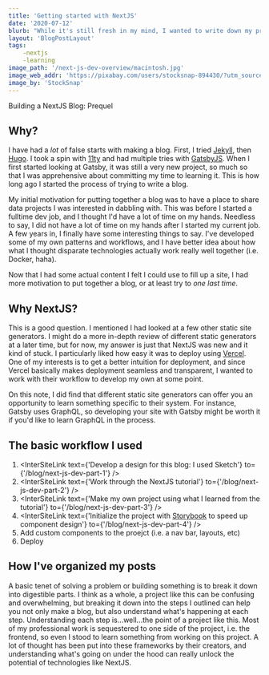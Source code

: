 ```yaml
---
title: 'Getting started with NextJS'
date: '2020-07-12'
blurb: "While it's still fresh in my mind, I wanted to write down my process for putting this blog togther. The 'easy' parts ended up taking much longer than what I though would be the harder parts." 
layout: 'BlogPostLayout'
tags:
    -nextjs
    -learning
image_path: '/next-js-dev-overview/macintosh.jpg'
image_web_addr: 'https://pixabay.com/users/stocksnap-894430/?utm_source=link-attribution&utm_medium=referral&utm_campaign=image&utm_content=2619617' 
image_by: 'StockSnap'
---
```

<div style={{color: 'blue'}}>Building a NextJS Blog: Prequel </div>

## Why?
I have had a _lot_ of false starts with making a blog. First, I tried [Jekyll](https://jekyllrb.com/), then 
[Hugo](https://gohugo.io/). I took a spin with [11ty](https://www.11ty.dev/)
and had multiple tries with [GatsbyJS](https://www.gatsbyjs.org/). When I first started looking at Gatsby, it was still a very new project,
so much so that I was apprehensive about committing my time to learning it. This is how long ago I started the process
of trying to write a blog.

My initial motivation for putting together a blog was to have a place to share data projects I was interested in 
dabbling with. This was before I started a fulltime dev job, and I thought I'd have a lot of time on my hands.
Needless to say, I did not have a lot of time on my hands after I started my current job. A few years in, I finally
have some interesting things to say. I've developed some of my own patterns and workflows, and I have better idea
about how what I thought disparate technologies actually work really well together (i.e. Docker, haha).

Now that I had some actual content I felt I could use to fill up a site, I had more motivation to put together a blog,
or at least try to _one last time_.

## Why NextJS?
This is a good question. I mentioned I had looked at a few other static site generators. I might do a more
in-depth review of different static generators at a later time, but for now, my answer is just that NextJS was new
and it kind of stuck. I particularly liked how easy it was to deploy using [Vercel](https://vercel.com/). One of my
interests is to get a better intuition for deployment, and since Vercel basically makes deployment seamless and transparent,
I wanted to work with their workflow to develop my own at some point.

On this note, I did find that different static site generators can offer you an opportunity to learn something
specific to their system. For instance, Gatsby uses GraphQL, so developing your site with Gatsby might be worth it
if you'd like to learn GraphQL in the process. 


## The basic workflow I used
1. <InterSiteLink text={'Develop a design for this blog: I used Sketch'} to={'/blog/next-js-dev-part-1'} />
2. <InterSiteLink text={'Work through the NextJS tutorial'} to={'/blog/next-js-dev-part-2'} />
3. <InterSiteLink text={'Make my own project using what I learned from the tutorial'} to={'/blog/next-js-dev-part-3'} />
4. <InterSiteLink text={'Initialize the project with [Storybook](https://storybook.js.org/) to speed up component design'} to={'/blog/next-js-dev-part-4'} />
5. Add custom components to the proejct (i.e. a nav bar, layouts, etc) 
6. Deploy

## How I've organized my posts
A basic tenet of solving a problem or building something is to break it down into digestible parts. I think as a whole,
a project like this can be confusing and overwhelming, but breaking it down into the steps I outlined can help you 
not only make a blog, but also understand what's happening at each step. Understanding each step is...well...the point
of a project like this. Most of my professional work is sequestered to one side of the project, i.e. the frontend, so 
even I stood to learn something from working on this project. A lot of thought has been put into these frameworks
by their creators, and understanding what's going on under the hood can really unlock the potential of technologies
like NextJS.
